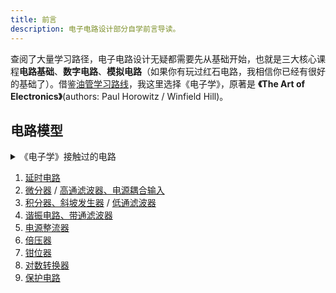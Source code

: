 ```yaml
---
title: 前言
description: 电子电路设计部分自学前言导读。
---
```


查阅了大量学习路径，电子电路设计无疑都需要先从基础开始，也就是三大核心课程**电路基础**、**数字电路**、**模拟电路**（如果你有玩过红石电路，我相信你已经有很好的基础了）。借鉴[油管学习路线](https://www.youtube.com/watch?v=Bgrubw6B_us)，我这里选择《电子学》，原著是 **《The Art of Electronics》**(authors: Paul Horowitz / Winfield Hill)。

## 电路模型

<details>
<summary>《电子学》接触过的电路</summary>
同一条采用相同的电路，但作用、使用条件可能不同。

</details>

1. [延时电路](../taofe/chap1/#142-rc电路随时间变化的v与i)
2. [微分器](../taofe/chap1/#143-微分器) / [高通滤波器、电源耦合输入](../taofe/chap1/#162-rc滤波器)
3. [积分器、斜坡发生器](../taofe/chap1/#144-积分器) / [低通滤波器](../taofe/chap1/#162-rc滤波器)
4. [谐振电路、带通滤波器](../taofe/chap1/#165-谐振电路与有源滤波器)
5. [电源整流器](../taofe/chap1/#174-电源的整流器结构)
6. [倍压器](../taofe/chap1/#174-电源的整流器结构)
7. [钳位器](../taofe/chap1/#176-二极管的电路应用)
8. [对数转换器](../taofe/chap1/#176-二极管的电路应用)
9. [保护电路](../taofe/chap1/#177-感性负载与二极管保护)